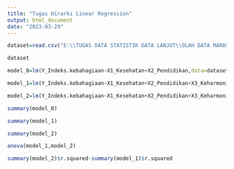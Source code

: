 ---
title: "Tugas Hirarki Linear Regression"
output: html_document
date: "2023-03-29"
---


```{r}
dataset=read.csv("E:\\TUGAS DATA STATISTIK DATA LANJUT\\OLAH DATA MARASTIKA AJI TUGAS REGRESI HIRARKI MODEL\\HirarkiData.csv")
```
```{r}
dataset
```
```{r}
model_0=lm(Y_Indeks.kebahagiaan~X1_Kesehatan+X2_Pendidikan,data=dataset)
```

```{r}
model_1=lm(Y_Indeks.kebahagiaan~X1_Kesehatan+X2_Pendidikan+X3_Keharmonisan.keluarga+X4_Ketersediaan.waktu.luang+X5_Hubungan.Sosial,data=dataset)
```

```{r}
model_2=lm(Y_Indeks.kebahagiaan~X1_Kesehatan+X2_Pendidikan+X3_Keharmonisan.keluarga+X4_Ketersediaan.waktu.luang+X5_Hubungan.Sosial+X6_Keadaan.Lingkungan+X7_Kondisi.Keamanan+X8_Pekerjaan+X9_Pendapatan.Rumah.tangga+X10_Kondisi.Rumah..dan.Aset,data=dataset)
```

```{r}
summary(model_0)
```

```{r}
summary(model_1)
```
```{r}
summary(model_2)
```
```{r}
anova(model_1,model_2)
```
```{r}
summary(model_2)$r.squared-summary(model_1)$r.squared
```

